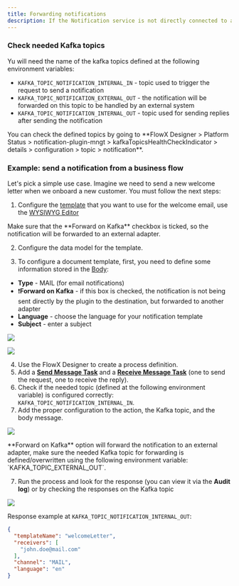 ```yaml
---
title: Forwarding notifications
description: If the Notification service is not directly connected to an SMTP / SMS server and you want to use an external system for sending the notifications, you can use the notification plugin just to forward the notifications to your custom implementation.
---
```


### Check needed Kafka topics

Yu will need the name of the kafka topics defined at the following environment variables:

* `KAFKA_TOPIC_NOTIFICATION_INTERNAL_IN` - topic used to trigger the request to send a notification
* `KAFKA_TOPIC_NOTIFICATION_EXTERNAL_OUT` - the notification will be forwarded on this topic to be handled by an external system
* `KAFKA_TOPIC_NOTIFICATION_INTERNAL_OUT` - topic used for sending replies after sending the notification

<Tip>
You can check the defined topics by going to **FlowX Designer > Platform Status > notification-plugin-mngt > kafkaTopicsHealthCheckIndicator > details > configuration > topic > notification**.
</Tip>


### Example: send a notification from a business flow

Let's pick a simple use case. Imagine we need to send a new welcome letter when we onboard a new customer. You must follow the next steps:

1. Configure the [template](./managing-notification-templates) that you want to use for the welcome email, use the [WYSIWYG Editor](../../wysiwyg)

<Check>
Make sure that the **Forward on Kafka** checkbox is ticked, so the notification will be forwarded to an external adapter.
</Check>

2. Configure the data model for the template. 

3. To configure a document template, first, you need to define some information stored in the [Body](../../wysiwyg#notification-templates):

* **Type** - MAIL (for email notifications)
* ❗️**Forward on Kafka** - if this box is checked, the notification is not being sent directly by the plugin to the destination, but forwarded to another adapter
* **Language** - choose the language for your notification template
* **Subject** - enter a subject

![](https://s3.eu-west-1.amazonaws.com/docx.flowx.ai/platform-deep-dive/notification_email.png)


![](https://s3.eu-west-1.amazonaws.com/docx.flowx.ai/platform-deep-dive/data_model_notif.png)

4. Use the FlowX Designer to create a process definition.
5. Add a [**Send Message Task**](../../../../building-blocks/node/message-send-received-task-node#configuring-a-message-send-task-node) and a [**Receive Message Task**](../../../../building-blocks/node/message-send-received-task-node#configuring-a-message-receive-task-node) (one to send the request, one to receive the reply).
5. Check if the needed topic (defined at the following environment variable) is configured correctly: `KAFKA_TOPIC_NOTIFICATION_INTERNAL_IN`.
6. Add the proper configuration to the action, the Kafka topic, and the body message.

<Frame>

![](https://s3.eu-west-1.amazonaws.com/docx.flowx.ai/platform-deep-dive/notif_params_send.png)

</Frame>

<Info>
**Forward on Kafka** option will forward the notification to an external adapter, make sure the needed Kafka topic for forwarding is defined/overwritten using the following environment variable: `KAFKA_TOPIC_EXTERNAL_OUT`.
</Info>

7. Run the process and look for the response (you can view it via the **Audit log**) or by checking the responses on the Kafka topic

<Frame>

![](https://s3.eu-west-1.amazonaws.com/docx.flowx.ai/platform-deep-dive/notif_send_resp.png)

</Frame>

Response example at `KAFKA_TOPIC_NOTIFICATION_INTERNAL_OUT`:

```json
{
  "templateName": "welcomeLetter",
  "receivers": [
    "john.doe@mail.com"
  ],
  "channel": "MAIL",
  "language": "en"
}

```

